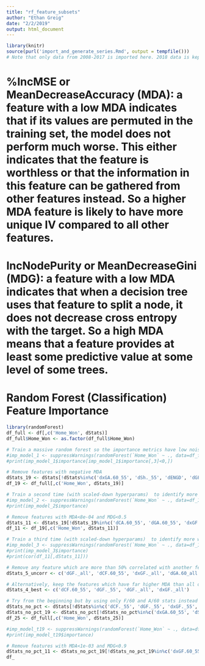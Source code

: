 ```yaml
---
title: "rf_feature_subsets"
author: "Ethan Greig"
date: "2/2/2019"
output: html_document
---
```


```r
library(knitr)
source(purl('import_and_generate_series.Rmd', output = tempfile()))
# Note that only data from 2008-2017 is imported here. 2018 data is kept as a holdout set
```

# %IncMSE or MeanDecreaseAccuracy (MDA): a feature with a low MDA indicates that if its values are permuted in the training set, the model does not perform much worse. This either indicates that the feature is worthless or that the information in this feature can be gathered from other features instead. So a higher MDA feature is likely to have more unique IV compared to all other features.

# IncNodePurity or MeanDecreaseGini (MDG): a feature with a low MDA indicates that when a decision tree uses that feature to split a node, it does not decrease cross entropy with the target. So a high MDA means that a feature provides at least some predictive value at some level of some trees.

# Random Forest (Classification) Feature Importance
```r
library(randomForest)
df_full <- df[,c('Home_Won', dStats)]
df_full$Home_Won <- as.factor(df_full$Home_Won)

# Train a massive random forest so the importance metrics have low noise
#imp_model_1 <- suppressWarnings(randomForest(`Home_Won` ~ ., data=df_full, ntree=200000, mtry=6, nodesize=60, importance=TRUE))
#print(imp_model_1$importance[imp_model_1$importance[,3]<0,])

# Remove features with negative MDA
dStats_19 <- dStats[!dStats%in%c('dxGA.60_55', 'dSh._55', 'dENGD', 'dGF.60_all', 'dxGA.60_all', 'dPP.')]
df_19 <- df_full[,c('Home_Won', dStats_19)]
```

```r
# Train a second time (with scaled-down hyperparams)  to identify more weak features
#imp_model_2 <- suppressWarnings(randomForest(`Home_Won` ~ ., data=df_19, ntree=200000, mtry=5, nodesize=60, importance=TRUE))
#print(imp_model_2$importance)

# Remove features with MDA<8e-04 and MDG<0.5
dStats_11 <- dStats_19[!dStats_19%in%c('dCA.60_55', 'dGA.60_55', 'dxGF.60_55', 'dSv._all', 'dSv._55', 'dTime_Led', 'dW', 'dROW')]
df_11 <- df_19[,c('Home_Won', dStats_11)]
```

```r
# Train a third time (with scaled-down hyperparams)  to identify more weak features
#imp_model_3 <- suppressWarnings(randomForest(`Home_Won` ~ ., data=df_11, ntree=200000, mtry=4, nodesize=50, importance=TRUE))
#print(imp_model_3$importance)
#print(cor(df_11[,dStats_11]))

# Remove any feature which are more than 50% correlated with another feature that has a higher MDA
dStats_5_uncorr <- c('dGF._all', 'dCF.60_55', 'dxGF._all', 'dGA.60_all', 'dPK.')

# Alternatively, keep the features which have far higher MDA than all others
dStats_4_best <- c('dCF.60_55', 'dGF._55', 'dGF._all', 'dxGF._all')
```

```r
# Try from the beginning but by using only F/60 and A/60 stats instead of F%
dStats_no_pct <- dStats[!dStats%in%c('dCF._55', 'dGF._55', 'dxGF._55', 'dCF._all', 'dGF._all', 'dxGF._all')]
dStats_no_pct_19 <- dStats_no_pct[!dStats_no_pct%in%c('dxGA.60_55', 'dSh._55', 'dENGD', 'dGF.60_all', 'dxGA.60_all', 'dPP.')]
df_25 <- df_full[,c('Home_Won', dStats_25)]
```

```r
#imp_model_t19 <- suppressWarnings(randomForest(`Home_Won` ~ ., data=df_full[,c('Home_Won', dStats_no_pct_19)], ntree=200000, mtry=5, nodesize=50, importance=TRUE))
#print(imp_model_t19$importance)

# Remove features with MDA<1e-03 and MDG<0.9
dStats_no_pct_11 <- dStats_no_pct_19[!dStats_no_pct_19%in%c('dxGF.60_55', 'dSv._55', 'dSh._all', 'dSv._all', 'dTime_Led', 'dW', 'dROW', 'dBerg')]
df_
```



